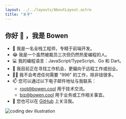 ```yaml
---
layout: ../../layouts/AboutLayout.astro
title: "关于"
---
```


## 你好 👋 ，我是 Bowen

- 🦄 我是一名全栈工程师，专精于前端开发。
- 😂 我是一个虽然被裁员三次但仍然热爱编程的人。
- 💻 我的编程语言：JavaScript/TypeScript、Go 和 Dart。
- 🔭 我目前正在寻找工作机会，更偏向于远程工作或创业。
- 🙅‍♂️ 我不会考虑任何需要 "996" 的工作，除非钱很多。
- 📫 您可以通过以下电子邮件地址与我联系：
  - root@bowen.cool 用于技术交流。
  - biz@bowen.cool 用于业务或工作相关事宜。
- 🔗 您也可以在 [GitHub](https://github.com/bowencool) 上关注我。

<div>
  <img src="/assets/dev.svg" class="mx-auto sm:w-1/2" alt="coding dev illustration" />
</div>

